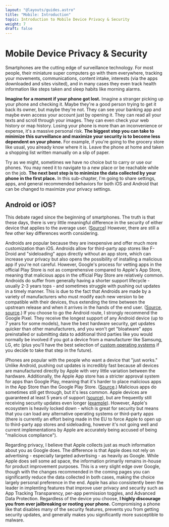 ```yaml
---
layout: "@layouts/guides.astro"
title: "Mobile: Introduction"
topic: Introduction to Mobile Device Privacy & Security
weight: 7
draft: false
---
```


# Mobile Device Privacy & Security

Smartphones are the cutting edge of surveillance technology. For most people, their miniature super computers go with them everywhere, tracking your movements, communications, content intake, interests (via the apps downloaded and sites visited), and in many cases they even track health information like steps taken and sleep habits like morning alarms.

**Imagine for a moment if your phone got lost.** Imagine a stranger picking up your phone and checking it. Maybe they're a good person trying to get it back its owner, but maybe they're not. They can see your banking app and maybe even access your account just by opening it. They can read all your texts and scroll through your images. They can even check your web history or map history. Losing your phone is more than an inconvenience or expense, it's a massive personal risk. **The biggest step you can take to minimize this surveillance and maximize your security is to become less dependent on your phone.** For example, if you're going to the grocery store like usual, you already know where it is. Leave the phone at home and taken a shopping list written manually on a slip of paper.

Try as we might, sometimes we have no choice but to carry or use our phones. You may need it to navigate to a new place or be reachable while on the job. **The next best step is to minimize the data collected by your phone in the first place.** In this sub-chapter, I'm going to share settings, apps, and general recommended behaviors for both iOS and Android that can be changed to maximize your privacy settings.

## Android or iOS?

This debate raged since the beginning of smartphones. The truth is that these days, there is very little meaningful difference in the security of either device that applies to the average user. ([Source](https://www.wired.com/story/android-zero-day-more-than-ios-zerodium/)) However, there are still a few other key differences worth considering.

Androids are popular because they are inexpensive and offer much more customization than iOS. Androids allow for third-party app stores like F-Droid and "sideloading" apps directly without an app store, which can increase your privacy but also opens the possibility of installing a malicious app if you're not careful. However, Google's process for vetting apps in the official Play Store is not as comprehensive compared to Apple's App Store, meaning that malicious apps in the official Play Store are relatively common. Androids do suffer from generally having a shorter support lifecycle - usually 2-3 years tops - and sometimes struggle with pushing out updates in a timely manner. This is due to the fact that Androids are made by a variety of manufacturers who must modify each new version to be compatible with their devices, thus extending the time between the upstream release and when it arrives in the hands of the end user. ([Source](https://www.tomsguide.com/us/old-phones-unsafe,news-24846.html), [source](https://9to5google.com/2023/01/18/android-13-device-distribution/).) If you choose to go the Android route, I strongly recommend the Google Pixel. They receive the longest support of any Android device (up to 7 years for some models), have the best hardware security, get updates quicker than other manufacturers, and you won't get "bloatware" apps preinstalled or submitting data to additional third parties like you would normally be involved if you got a device from a manufacturer like Samsung, LG, etc (plus you'll have the best selection of [custom operating systems](/guides/moderately-important/mobile-habits) if you decide to take that step in the future).

iPhones are popular with the people who want a device that "just works." Unlike Android, pushing out updates is incredibly fast because all devices are manufactured directly by Apple with very little variation between the hardware. Additionally, the Apple App store has a stricter approval system for apps than Google Play, meaning that it's harder to place malicious apps in the App Store than the Google Play Store. ([Source](https://nordvpn.com/blog/ios-vs-android-security/).) Malicious apps do sometimes still get through, but it's less common. Apple devices are guaranteed at least 5 years of support ([source](https://arstechnica.com/gadgets/2024/06/apple-commits-to-5-years-of-iphone-updates-though-it-usually-releases-more-anyway/)), but are frequently still receiving security updates even longer ([example](https://search.brave.com/search?q=iphone+8)). However, Apple's ecosystem is heavily locked down - which is great for security but means that you can load any alternative operating systems or third-party apps (there is currently an effort being made in the EU to force Apple to open up to third-party app stores and sideloading, however it's not going well and current implementations by Apple are accurately being accused of being "malicious compliance").

Regarding privacy, I believe that Apple collects just as much information about you as Google does. The difference is that Apple does not rely on advertising - especially targeted advertising - as heavily as Google. While Apple does sell some ad space, the information primarily remains in-house for product improvement purposes. This is a very slight edge over Google, though with the changes recommended in the coming pages you can significantly reduce the data collected in both cases, making the choice largely personal preference in the end. Apple has also consistently been the leader in implenting features that improve user privacy and security such as App Tracking Transparency, per-app permission toggles, and Advanced Data Protection. Regardless of the device you choose, **I highly discourage you from ever jailbreaking or rooting your phone.** Compromising a phone like that disables many of the security features, prevents you from getting security updates, and generally makes you significantly more susceptible to malware.
